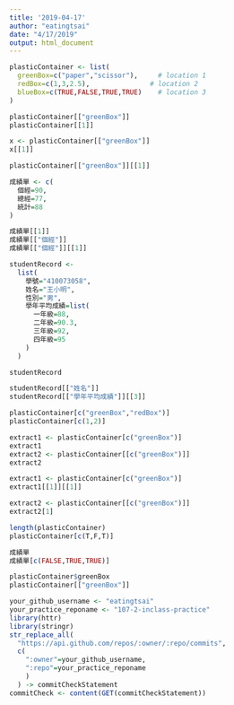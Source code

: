 ```yaml
---
title: '2019-04-17'
author: "eatingtsai"
date: "4/17/2019"
output: html_document
---
```

```r
plasticContainer <- list(
  greenBox=c("paper","scissor"),     # location 1
  redBox=c(1,3,2.5),               # location 2
  blueBox=c(TRUE,FALSE,TRUE,TRUE)    # location 3
)
```

```r
plasticContainer[["greenBox"]] 
plasticContainer[[1]]
```

```r
x <- plasticContainer[["greenBox"]] 
x[[1]]

plasticContainer[["greenBox"]][[1]]
```

```r
成績單 <- c(
  個經=90,
  總經=77,
  統計=88
)

成績單[[1]]
成績單[["個經"]]
成績單[["個經"]][[1]]
```

```r
studentRecord <-
  list(
    學號="410073058",
    姓名="王小明",
    性別="男",
    學年平均成績=list(
      一年級=88,
      二年級=90.3,
      三年級=92,
      四年級=95
    )
  )

studentRecord
```

```r
studentRecord[["姓名"]]
studentRecord[["學年平均成績"]][[3]]
```

```r
plasticContainer[c("greenBox","redBox")] 
plasticContainer[c(1,2)]
```

```r
extract1 <- plasticContainer[c("greenBox")]
extract1
extract2 <- plasticContainer[[c("greenBox")]]
extract2
```

```r
extract1 <- plasticContainer[c("greenBox")]
extract1[[1]][[1]]

extract2 <- plasticContainer[[c("greenBox")]]
extract2[1]
```

```r
length(plasticContainer)
plasticContainer[c(T,F,T)]
```

```r
成績單
成績單[c(FALSE,TRUE,TRUE)]
```

```r
plasticContainer$greenBox
plasticContainer[["greenBox"]]
```

```r
your_github_username <- "eatingtsai"
your_practice_reponame <- "107-2-inclass-practice"
library(httr)
library(stringr)
str_replace_all(
  "https://api.github.com/repos/:owner/:repo/commits",
  c(
    ":owner"=your_github_username,
    ":repo"=your_practice_reponame
    )
  ) -> commitCheckStatement
commitCheck <- content(GET(commitCheckStatement))
```

